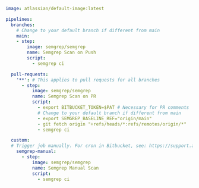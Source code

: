 ```yaml
image: atlassian/default-image:latest

pipelines:
  branches:
    # Change to your default branch if different from main
    main:
    - step:
        image: semgrep/semgrep
        name: Semgrep Scan on Push
        script:
          - semgrep ci

  pull-requests:
    '**': # This applies to pull requests for all branches
      - step:
          image: semgrep/semgrep
          name: Semgrep Scan on PR
          script:
            - export BITBUCKET_TOKEN=$PAT # Necessary for PR comments
            # Change to your default branch if different from main
            - export SEMGREP_BASELINE_REF="origin/main"
            - git fetch origin "+refs/heads/*:refs/remotes/origin/*"
            - semgrep ci

  custom:
  # Trigger job manually. For cron in Bitbucket, see: https://support.atlassian.com/bitbucket-cloud/docs/pipeline-triggers/#On-schedule
    semgrep-manual:
      - step:
          image: semgrep/semgrep
          name: Semgrep Manual Scan
          script:
            - semgrep ci
```
